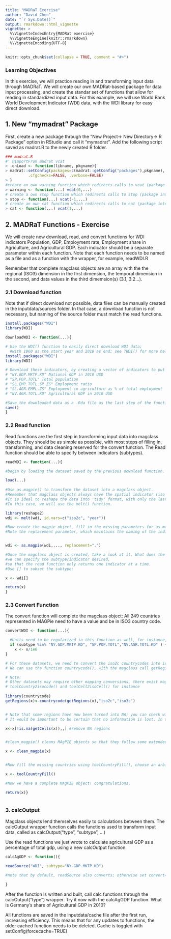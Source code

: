 ```yaml
---
title: "MADRaT Exercise"
author: "David Chen"
date: "`r Sys.Date()`"
output: rmarkdown::html_vignette
vignette: >
  %\VignetteIndexEntry{MADRat exercise}
  %\VignetteEngine{knitr::rmarkdown}
  %\VignetteEncoding{UTF-8}
---
```


```r
knitr::opts_chunk$set(collapse = TRUE, comment = "#>")
```
### Learning Objectives 

In this exercise, we will practice reading in and transforming input data through MADRaT. We will create our own MADRat-based package for data input processing, and create the standar set of functions that allow for reading in standardized input data. For this example, we will use World Bank World Development Indicator (WDI) data, with the WDI library for easy direct download.

## 1. New "mymadrat" Package
First, create a new package through the "New Project-> New Directory-> R Package" option in RStudio and call it "mymadrat". Add the following script saved as madrat.R to the newly created R folder. 

```r
### madrat.R
#' @importFrom madrat vcat
> .onLoad <- function(libname, pkgname){
> madrat::setConfig(packages=c(madrat::getConfig("packages"),pkgname),
		  .cfgchecks=FALSE, .verbose=FALSE)
> }
#create an own warning function which redirects calls to vcat (package internal)
> warning <- function(...) vcat(0,...)
# create a own stop function which redirects calls to stop (package internal)
> stop <- function(...) vcat(-1,...)
# create an own cat function which redirects calls to cat (package internal)
> cat <- function(...) vcat(1,...)


```


## 2. MADRaT Functions - Exercise

We will create new download, read, and convert functions for WDI indicators Population, GDP, Employment rate, Employment share in Agriculture, and Agricultural GDP. Each indicator should be a separate parameter within each function.
Note that each function needs to be named as a file and as a function with the wrapper, for example, readWDI.R

Remember that complete magclass objects are an array with the the regional (ISO3) dimension in the first dimension, the temporal dimension in the second, and data values in the third dimemsion(s) (3.1, 3.2...). 

### 2.1 Download function

Note that if direct download not possible, data files can be manually created in the inputdata/sources folder. In that case, a download function is not necessary, but naming of the source folder must match the read functions.

```r
install.packages("WDI")
library(WDI)

downloadWDI <- function(...){

# Use the WDI() function to easily direct download WDI data;
  #with 1960 as the start year and 2018 as end; see ?WDI() for more help
install.packages("WDI")
library(WDI)

# Download these indicators, by creating a vector of indicators to put into WDI():
# "NY.GDP.MKTP.KD" National GDP in 2010 USD
# "SP.POP.TOTL" Total population
# "SL.EMP.TOTL.SP.ZS" Employment ratio
# "SL.AGR.EMPL.ZS" Employment in agriculture as % of total employment
# "NV.AGR.TOTL.KD" Agricultural GDP in 2010 USD

#Save the downloaded data as a .Rda file as the last step of the function
save()
}

```

### 2.2 Read function

Read functions are the first step in transforming input data into magclass objects. They should be as simple as possible, with most steps of filling in, transforming, and data cleaning reserved for the convert function. The Read function should be able to specify between indicators (subtypes).

```r

readWDI <- function(...){

#begin by loading the dataset saved by the previous download function.

load(...)
  
#Use as.magpie() to transform the dataset into a magclass object. 
#Remember that magclass objects always have the spatial indicator (iso code, not country name) in their 1st dimension & the temporal dimension in 2nd dimenson.
#It is ideal to reshape the data into 'tidy' format, with only the last column containing data as.magpie(...tidy=TRUE). 
#In this case, we will use the melt() function. 

library(reshape2)
wdi <- melt(wdi, id.vars=c("iso2c", "year"))

#Now create the magpie object, fill in the missing parameters for as.magpie:
#Note the replacement parameter, which maintains the naming of the indicators


wdi <- as.magpie(wdi,..., replacement=".")

#Once the magclass object is created, take a look at it. What does the function fulldim() tell you?
#we can specify the subtype/indicator desired,
#so that the read function only returns one indicator at a time.
#Use [] to subset the subtype:

x <- wdi[]

return(x)
}
```

### 2.3 Convert Function

The convert function will complete the magclass object: All 249 countries represented in MAGPie need to have a value and be in ISO3 country code.

```r

convertWDI <- function(...){

  #Units need to be regularized in this function as well, for instance, MAgPIE uses population and GDP in millions:
  if (subtype %in% "NY.GDP.MKTP.KD", "SP.POP.TOTL","NV.AGR.TOTL.KD" ) {
    x <- x/1e6
}

# For these datasets, we need to convert the iso2c countrycodes into iso3c (this is also often done in the read function..)
# We can use the function countrycode(), with the magclass call getRegions. 

# Note:
# Other datasets may require other mapping conversions, there exist magclass specific tools: 
# toolCountry2isocode() and toolCell2isoCell() for instance
  
library(countrycode)
getRegions(x)<-countrycode(getRegions(x),"iso2c","iso3c")


# Note that some regions have now been turned into NA; you can check with getRegions()
# It would be important to be certain that no information is lost. In this case the NA's are mostly WB aggregate regions. 

x<-x[!is.na(getCells(x)),,] #remove NA regions


#clean_magpie() cleans MAgPIE objects so that they follow some extended magpie object rules (currently it makes sure that the dimnames have names and removes cell numbers if it is purely regional data)

x <- clean_magpie(x)


#Now fill the missing countries using toolCountryFill(), choose an arbitrary (Not NA!) fill value for now.

x <- toolCountryFill()

#Now we have a complete MAgPIE object! congratulations. 

return(x)}
  

```

### 3. calcOutput

Magclass objects lend themselves easily to calculations between them. The calcOutput wrapper function calls the functions used to transform input data, called as calcOutput("type", "subtype", ...)

Use the read functions we just wrote to calculate agricultural GDP as a percentage of total gdp, using a new calcOutput function. 

```r
calcAgGDP <- function(){

readSource("WDI", subtype="NY.GDP.MKTP.KD")

#note that by default, readSource also converts; otherwise set convert=FALSE
  
}

```
After the function is written and built, call calc functions through the calcOutput("type") wrapper. Try it now with the calcAgGDP function. What is Germany's share of Agricultural GDP in 2010?

All functions are saved in the inputdata/cache file after the first run, increasing efficiency. This means that for any updates to functions, the older cached function needs to be deleted. 
Cache is toggled with setConfig(forcecache=TRUE)



